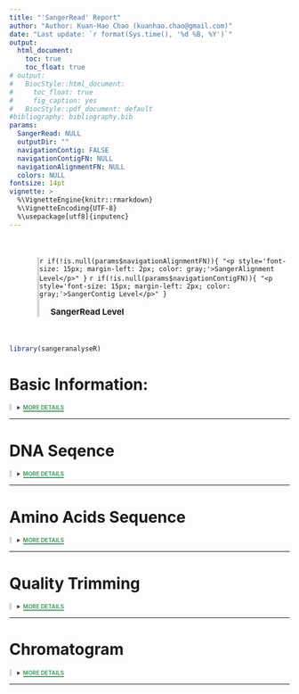```yaml
---
title: "'SangerRead' Report"
author: "Author: Kuan-Hao Chao (kuanhao.chao@gmail.com)"
date: "Last update: `r format(Sys.time(), '%d %B, %Y')`"
output:
  html_document:
    toc: true
    toc_float: true
# output:
#   BiocStyle::html_document:
#     toc_float: true
#     fig_caption: yes
#   BiocStyle::pdf_document: default
#bibliography: bibliography.bib
params:
  SangerRead: NULL
  outputDir: ""
  navigationContig: FALSE
  navigationContigFN: NULL
  navigationAlignmentFN: NULL
  colors: NULL
fontsize: 14pt
vignette: >
  %\VignetteEngine{knitr::rmarkdown}
  %\VignetteEncoding{UTF-8}
  %\usepackage[utf8]{inputenc}
---
```

<link rel="stylesheet" href="https://pro.fontawesome.com/releases/v5.10.0/css/all.css" integrity="sha384-AYmEC3Yw5cVb3ZcuHtOA93w35dYTsvhLPVnYs9eStHfGJvOvKxVfELGroGkvsg+p" crossorigin="anonymous"/>


<div style="margin-left:50px; padding-left:-50;margin-top:50px; margin-bottom:50px; border-left: 4px solid #d3d6db;">
`r if(!is.null(params$navigationAlignmentFN)){ "<p style='font-size: 15px; margin-left: 2px; color: gray;'>SangerAlignment Level</p>" }`
`r if(!is.null(params$navigationContigFN)){ "<p style='font-size: 15px; margin-left: 2px; color: gray;'>SangerContig Level</p>" }`
<p style = "font-size: 15px; font-weight: bold; margin-left:10px"><i class="fas fa-arrow-circle-right" style="margin-right: 10px; color: green"></i>SangerRead Level</p>
</div>


```r
library(sangeranalyseR)
```

# Basic Information:

<details class="description"><summary data-open="CLOSE" data-close="MORE DETAILS"></summary>
<div style="overflow: scroll;">
<ul style="list-style-type:disc;">
  <li>**Output Directory : **  <span><i>`r params$outputDir`</i></span></li>

  <li>**Input Directory : **  <span><i>`r dirname(params$SangerRead@readFileName)`</i></span></li>

  <li>**Input Filename : **  <span><i>`r basename(params$SangerRead@readFileName)`</i></span></li>

  <li>**Read Feature : **  <span>*`r params$SangerRead@readFeature`*</span></li>
</ul>
</div>
</details>

--- 

# DNA Seqence

<details class="description"><summary data-open="CLOSE" data-close="MORE DETAILS"></summary>
<div style="overflow: scroll;">
<h3> Primary Sequence </h3>
```r
if (params$colors == "default") {
  A_color = "#1eff00"
  T_color = "#ff7a7a"
  C_color = "#7ac3ff"
  G_color = "#c9c9c9"
  unknown_color = "purple"
} else if (params$colors == "cb_friendly") {
  A_color = rgb(122, 122, 122, max = 255)
  T_color = rgb(199, 199, 199, max = 255)
  C_color = rgb(0, 114, 178, max = 255)
  G_color = rgb(213, 94, 0, max = 255)
  unknown_color = rgb(204, 121, 167, max = 255)
} else {
  A_color = params$colors[1]
  T_color = params$colors[2]
  C_color = params$colors[3]
  G_color = params$colors[4]
  unknown_color = params$colors[5]
}
primarySeq <- unlist(strsplit(as.character(params$SangerRead@primarySeq), ""))
primarySeqDF <- data.frame(t(data.frame(primarySeq)), stringsAsFactors = FALSE)
colnames(primarySeqDF) <- substr(colnames(primarySeqDF), 2, 100)
rownames(primarySeqDF) <- NULL
AstyleList <- SetCharStyleList(primarySeqDF, "A", A_color)
TstyleList <- SetCharStyleList(primarySeqDF, "T", T_color)
CstyleList <- SetCharStyleList(primarySeqDF, "C", C_color)
GstyleList <- SetCharStyleList(primarySeqDF, "G", G_color)
styleList <- c(AstyleList, TstyleList, CstyleList, GstyleList)
suppressWarnings(suppressMessages(
  excelTable(data = primarySeqDF, defaultColWidth = 30,
             editable = FALSE, rowResize = FALSE,
             columnResize = FALSE, allowInsertRow = FALSE,
             allowInsertColumn = FALSE, allowDeleteRow = FALSE,
             allowDeleteColumn = FALSE, allowRenameColumn = FALSE,
             style = styleList, loadingSpin = TRUE, autoWidth = FALSE)
))
```
<h3> Secondary Sequence </h3>
```r
if (params$colors == "default") {
  A_color = "#1eff00"
  T_color = "#ff7a7a"
  C_color = "#7ac3ff"
  G_color = "#c9c9c9"
  unknown_color = "purple"
} else if (params$colors == "cb_friendly") {
  A_color = rgb(122, 122, 122, max = 255)
  T_color = rgb(199, 199, 199, max = 255)
  C_color = rgb(0, 114, 178, max = 255)
  G_color = rgb(213, 94, 0, max = 255)
  unknown_color = rgb(204, 121, 167, max = 255)
} else {
  A_color = params$colors[1]
  T_color = params$colors[2]
  C_color = params$colors[3]
  G_color = params$colors[4]
  unknown_color = params$colors[5]
}
secondarySeq <-unlist(strsplit(as.character(params$SangerRead@secondarySeq), ""))
secondarySeqDF <- data.frame(t(data.frame(secondarySeq)), stringsAsFactors = FALSE)
colnames(secondarySeqDF) <- substr(colnames(secondarySeqDF), 2, 100)
rownames(secondarySeqDF) <- NULL
AstyleList <- SetCharStyleList(secondarySeqDF, "A", A_color)
TstyleList <- SetCharStyleList(secondarySeqDF, "T", T_color)
CstyleList <- SetCharStyleList(secondarySeqDF, "C", C_color)
GstyleList <- SetCharStyleList(secondarySeqDF, "G", G_color)
styleList <- c(AstyleList, TstyleList, CstyleList, GstyleList)
suppressWarnings(suppressMessages(
    excelTable(data = secondarySeqDF, defaultColWidth = 30,
               editable = FALSE, rowResize = FALSE,
               columnResize = FALSE, allowInsertRow = FALSE,
               allowInsertColumn = FALSE, allowDeleteRow = FALSE,
               allowDeleteColumn = FALSE, allowRenameColumn = FALSE,
               style = styleList, loadingSpin = TRUE, autoWidth = FALSE)
))
```
<h3> Phred Quality Scores </h3>
```r
PhredScoreDF <- data.frame(t(data.frame(params$SangerRead@QualityReport@qualityPhredScores)), stringsAsFactors = FALSE)
colnames(PhredScoreDF) <- substr(colnames(PhredScoreDF), 2, 100)
rownames(PhredScoreDF) <- NULL
styleList <- SetAllStyleList(PhredScoreDF, "#ecffd9")
suppressWarnings(suppressMessages(
    excelTable(data = PhredScoreDF, defaultColWidth = 30, editable = FALSE,
               rowResize = FALSE, columnResize = FALSE,
               allowInsertRow = FALSE, allowInsertColumn = FALSE,
               allowDeleteRow = FALSE, allowDeleteColumn = FALSE,
               style = styleList, allowRenameColumn = FALSE,
               loadingSpin = TRUE, autoWidth = FALSE)
))
```
</div>
</details>

---

# Amino Acids Sequence

<details class="description"> <summary data-open="CLOSE" data-close="MORE DETAILS"></summary>
<div style="overflow: scroll;">
<h3> Amino Acids Sequence frameshit 0 </h3>
```r
AAString <- data.frame(AAString(params$SangerRead@primaryAASeqS1))
AAStringDF <- data.frame(t(AAString), stringsAsFactors = FALSE)
colnames(AAStringDF) <- substr(colnames(AAStringDF), 2, 100)
rownames(AAStringDF) <- NULL
width <- rep(90, length(AAStringDF))
if (length(AAStringDF) == 0) {
  suppressWarnings(suppressMessages(
    excelTable(data = AAStringDF, columns = data.frame(width = width),
               defaultColWidth = 90, editable = FALSE, rowResize = FALSE,
               columnResize = FALSE, allowInsertRow = FALSE,
               allowInsertColumn = FALSE, allowDeleteRow = FALSE,
               allowDeleteColumn = FALSE, allowRenameColumn = FALSE, 
               autoWidth = FALSE)
  )) 
} else {
  styleList1 <- SetAllStyleList(AAStringDF, "#ecffd9")
  styleList2 <- SetCharStyleList (AAStringDF, "*", "#cf0000")
  styleList <- c(styleList1, styleList2)
  suppressWarnings(suppressMessages(
    excelTable(data = AAStringDF, columns = data.frame(width = width),
               defaultColWidth = 90, editable = FALSE, rowResize = FALSE,
               columnResize = FALSE, allowInsertRow = FALSE,
               allowInsertColumn = FALSE, allowDeleteRow = FALSE,
               allowDeleteColumn = FALSE, allowRenameColumn = FALSE,
               style = styleList, autoWidth = FALSE)
  )) 
}
```
<h3> Amino Acids Sequence frameshit 1  </h3>
```r
AAString <- data.frame(AAString(params$SangerRead@primaryAASeqS2))
AAString <- rbind(NA, AAString)
AAStringDF <- data.frame(t(AAString), stringsAsFactors = FALSE)
colnames(AAStringDF) <- substr(colnames(AAStringDF), 2, 100)
rownames(AAStringDF) <- NULL
width <- rep(90, length(AAStringDF) - 1)
width <- c(30, width)
styleList1 <- SetAllStyleList(AAStringDF, "#ecffd9")
styleList2 <- SetCharStyleList (AAStringDF, "*", "#cf0000")
styleList <- c(styleList1, styleList2)
styleList[['A1']] <- 'background-color: black;'
suppressWarnings(suppressMessages(
    excelTable(data = AAStringDF, columns = data.frame(width = width),
               defaultColWidth = 90, editable = FALSE, rowResize = FALSE,
               columnResize = FALSE, allowInsertRow = FALSE,
               allowInsertColumn = FALSE, allowDeleteRow = FALSE,
               allowDeleteColumn = FALSE, allowRenameColumn = FALSE,
               style = styleList, autoWidth = FALSE)
))
```
<h3> Amino Acids Sequence frameshit 2 </h3>
```r
AAString <- data.frame(AAString(params$SangerRead@primaryAASeqS3))
AAString <- rbind(NA, NA, AAString)
AAStringDF <- data.frame(t(AAString), stringsAsFactors = FALSE)
colnames(AAStringDF) <- substr(colnames(AAStringDF), 2, 100)
rownames(AAStringDF) <- NULL
width <- rep(90, length(AAStringDF) - 2)
width <- c(30, 30, width)
styleList1 <- SetAllStyleList(AAStringDF, "#ecffd9")
styleList2 <- SetCharStyleList (AAStringDF, "*", "#cf0000")
styleList <- c(styleList1, styleList2)
styleList[['A1']] <- 'background-color: black;'
styleList[['B1']] <- 'background-color: black;'
suppressWarnings(suppressMessages(
    excelTable(data = AAStringDF, columns = data.frame(width = width),
               defaultColWidth = 90, editable = FALSE, rowResize = FALSE,
               columnResize = FALSE, allowInsertRow = FALSE,
               allowInsertColumn = FALSE, allowDeleteRow = FALSE,
               allowDeleteColumn = FALSE, allowRenameColumn = FALSE,
               style = styleList, autoWidth = FALSE)
))
```
</div>
</details>

--- 

# Quality Trimming

<details class="description"><summary data-open="CLOSE" data-close="MORE DETAILS"></summary>

<ul style="list-style-type:disc;">

`r if(params$SangerRead@QualityReport@TrimmingMethod == "M1"){"<li>**Trimming Method**: <span class='tab'><i> Method 1 'Logarithmic Scale Trimming' </i></span></li>"}`

`r if(params$SangerRead@QualityReport@TrimmingMethod == "M2"){"<li>**Trimming Method**: <span class='tab'><i> Method 2 'Logarithmic Scale Sliding Window Trimming' </i></span></li>"}`

`r if(params$SangerRead@QualityReport@TrimmingMethod == "M1"){paste("<li>**M1 Trimming Cutoff**: <span class='tab'><i>", params$SangerRead@QualityReport@M1TrimmingCutoff, "</i></span></li>")}`

`r if(params$SangerRead@QualityReport@TrimmingMethod == "M2"){paste("<li>**M2 Cutoff Quality Score**: <span class='tab'><i>", params$SangerRead@QualityReport@M2CutoffQualityScore, "</i></span></li>")}`

`r if(params$SangerRead@QualityReport@TrimmingMethod == "M2"){paste("<li>**M2 Cutoff Quality Score**: <span class='tab'><i>", params$SangerRead@QualityReport@M2SlidingWindowSize, "</i></span></li>")}`

  <li>**Raw Sequence Length**:  <span class="tab"><i>`r params$SangerRead@QualityReport@rawSeqLength`</i></span></li>
  
  <li>**Trimmed Sequence Length**:  <span class="tab"><i>`r params$SangerRead@QualityReport@trimmedSeqLength`</i></span></li>
  
  <li>**Trimmed Start Point**:  <span class="tab"><i>`r params$SangerRead@QualityReport@trimmedStartPos`</i></span></li>
  
  <li>**Trimmed End Point**:  <span class="tab"><i>`r params$SangerRead@QualityReport@trimmedFinishPos`</i></span></li>
  
  <li>**Raw Mean Quality Score**:  <span class="tab"><i>`r params$SangerRead@QualityReport@rawMeanQualityScore`</i></span></li>

  <li>**Trimmed Mean Quality Score**:  <span class="tab"><i>`r params$SangerRead@QualityReport@trimmedMeanQualityScore`</i></span></li>
  
  <li>**Raw Min Quality Score**:  <span class="tab"><i>`r params$SangerRead@QualityReport@rawMinQualityScore`</i></span></li>
  
  <li>**Trimmed Min Quality Score**: <span class="tab"><i>`r params$SangerRead@QualityReport@trimmedMinQualityScore`</i></span></li>
  
  <li>**Remaining Read Ratio**: <span class="tab"><i>`r round(params$SangerRead@QualityReport@remainingRatio * 100, 2)` %</i></span></li>

</ul>
<div style="overflow: scroll;">
```r
qualityBasePlot(params$SangerRead)
```
<div>
</details>
  
--- 



# Chromatogram
<details class="description"><summary data-open="CLOSE" data-close="MORE DETAILS"></summary>

<ul style="list-style-type:disc;">

  <li>**Signal Ratio Cutoff**:  <span class="tab">*`r params$SangerRead@ChromatogramParam@signalRatioCutoff`*</span></li>

  <li>**Base Number Per Row**:  <span class="tab">*`r params$SangerRead@ChromatogramParam@baseNumPerRow`*</span></li>

  <li>**Height Per Row**:  <span class="tab">*`r params$SangerRead@ChromatogramParam@heightPerRow`*</span></li>
  
  <li>**Show Trimmed Region**:  <span class="tab">*`r params$SangerRead@ChromatogramParam@showTrimmed`*</span></li>
  
</ul>

```r
readName <- sub('\\.ab1$', '', basename(params$SangerRead@readFileName))
hetcalls <- MakeBaseCalls(params$SangerRead,
                          signalRatioCutoff = params$SangerRead@ChromatogramParam@signalRatioCutoff)

if (! dir.exists(params$outputDir)) {
  dir.create(params$outputDir)
}
chromatogram_overwrite(hetcalls,
             width = strtoi(params$SangerRead@ChromatogramParam@baseNumPerRow) - 20,
             height = round(params$SangerRead@ChromatogramParam@heightPerRow * 2.6 / 200, 2),
             trim5 = params$SangerRead@QualityReport@trimmedStartPos,
             trim3 = (params$SangerRead@QualityReport@rawSeqLength - params$SangerRead@QualityReport@trimmedFinishPos),
             showtrim = params$SangerRead@ChromatogramParam@showTrimmed,
             showcalls = "both", filename = file.path(params$outputDir, "Chromatogram.pdf"),
             colors=colors)
```

<br>
<br>

`r if(!is.null(params$navigationContigFN)){paste0('<br><br><a style="margin-left:-20px" href="', file.path("..", basename(params$navigationContigFN)), '" class="btn btn-success btn-block btn-lg active" role="button">Back to \'SangerContig\' Report</a>')}`


[Click Here to Open Chromatogram in New Page ](`r file.path(".", "Chromatogram.pdf")`)

<iframe src=`r file.path(".", "Chromatogram.pdf")` style="width:100%; height:700px;" frameborder="0"></iframe>

</details>

--- 





<style>
li{
    margin-top: 16px;
}
li:first-child {
    margin-top:0;
}
.tab {position:absolute;left:380px; }

.jexcel_content { 
    height: 60px !important;
}

details.description[open] summary::after {
  content: attr(data-open);
  color: #d45050;
  border-bottom: 2px solid #d45050;
}

details.description:not([open]) summary::after {
  content: attr(data-close);
  color: #4c9c6b;
  border-bottom: 2px solid #4c9c6b;
}

.description {
border-left: 4px solid #d3d6db;
padding-left: 10px;
}
.description summary{
  font-weight: bold;
  font-size: 10px;
  color: #383838;
}

</style>
